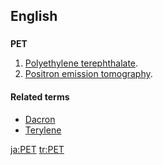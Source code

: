 {{see|pet}}

==English==
==={{acronym}}===
'''PET'''

# [[w:Polyethylene terephthalate|Polyethylene terephthalate]].
# [[w:Positron emission tomography|Positron emission tomography]].

====Related terms====
*[[Dacron]]
*[[Terylene]]

[[ja:PET]]
[[tr:PET]]